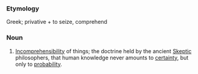 ===Etymology===
Greek; privative + to seize, comprehend
===Noun===
#[[Incomprehensibility]] of things; the doctrine held by the ancient [[Skeptic]] philosophers, that human knowledge never amounts to [[certainty]], but only to [[probability]].
